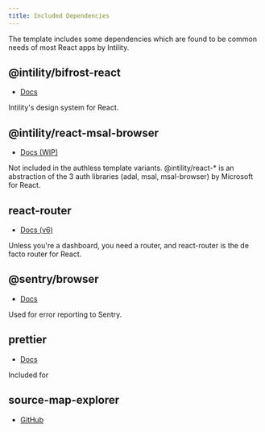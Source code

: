 ```yaml
---
title: Included Dependencies
---
```


The template includes some dependencies which are found to be common needs of most React apps by Intility.

## @intility/bifrost-react

- [Docs](https://bifrost.intility.no/)

Intility's design system for React.

## @intility/react-msal-browser

- [Docs (WIP)](https://gitlab.intility.no/DeveloperServices/react-auth/-/wikis/getting-started)

Not included in the authless template variants.
@intility/react-* is an abstraction of the 3 auth libraries (adal, msal, msal-browser) by Microsoft for React.

## react-router

- [Docs (v6)](https://github.com/ReactTraining/react-router/tree/dev/docs)

Unless you're a dashboard, you need a router, and react-router is the de facto router for React.

## @sentry/browser

- [Docs](https://docs.sentry.io/platforms/javascript/guides/react/)

Used for error reporting to Sentry.

## prettier

- [Docs](https://prettier.io/)

Included for 

## source-map-explorer

- [GitHub](https://github.com/danvk/source-map-explorer#readme)